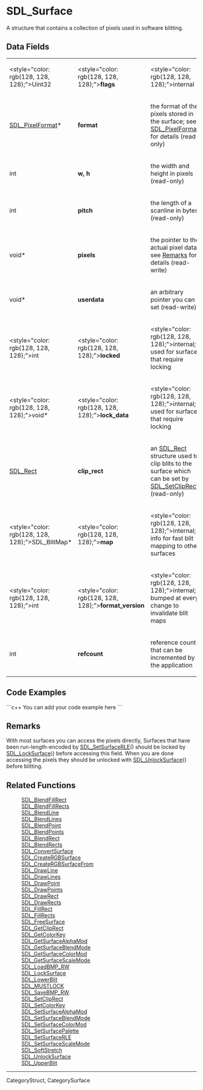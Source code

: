 <!-- pragma section-numbers off -->
<!-- pragma disable-camelcase -->

= SDL_Surface =
A structure that contains a collection of pixels used in software blitting.


== Data Fields ==
{|
|<style="color: rgb(128, 128, 128);">Uint32 
|<style="color: rgb(128, 128, 128);">'''flags''' 
|<style="color: rgb(128, 128, 128);">internal 
|-
|[[SDL_PixelFormat]]* 
|'''format''' 
|the format of the pixels stored in the surface; see [[SDL_PixelFormat]] for details (read-only) 
|-
|int 
|'''w, h''' 
|the width and height in pixels (read-only) 
|-
|int 
|'''pitch''' 
|the length of a scanline in bytes (read-only) 
|-
|void* 
|'''pixels''' 
|the pointer to the actual pixel data; see [[#Remarks|Remarks]] for details (read-write) 
|-
|void* 
|'''userdata''' 
|an arbitrary pointer you can set (read-write) 
|-
|<style="color: rgb(128, 128, 128);">int 
|<style="color: rgb(128, 128, 128);">'''locked''' 
|<style="color: rgb(128, 128, 128);">internal; used for surfaces that require locking 
|-
|<style="color: rgb(128, 128, 128);">void* 
|<style="color: rgb(128, 128, 128);">'''lock_data''' 
|<style="color: rgb(128, 128, 128);">internal; used for surfaces that require locking 
|-
|[[SDL_Rect]] 
|'''clip_rect''' 
|an [[SDL_Rect]] structure used to clip blits to the surface which can be set by [[SDL_SetClipRect]]() (read-only) 
|-
|<style="color: rgb(128, 128, 128);">SDL_BlitMap* 
|<style="color: rgb(128, 128, 128);">'''map''' 
|<style="color: rgb(128, 128, 128);">internal; info for fast blit mapping to other surfaces 
|-
|<style="color: rgb(128, 128, 128);">int 
|<style="color: rgb(128, 128, 128);">'''format_version''' 
|<style="color: rgb(128, 128, 128);">internal; bumped at every change to invalidate blit maps 
|-
|int 
|'''refcount''' 
|reference count that can be incremented by the application 
|}


== Code Examples ==
```c++
You can add your code example here
```

== Remarks ==
With most surfaces you can access the pixels directly,  Surfaces that have been run-length-encoded by [[SDL_SetSurfaceRLE]]() should be locked by [[SDL_LockSurface]]() before accessing this field.  When you are done accessing the pixels they should be unlocked with [[SDL_UnlockSurface]]() before blitting.

== Related Functions ==
: [[SDL_BlendFillRect]]
: [[SDL_BlendFillRects]]
: [[SDL_BlendLine]]
: [[SDL_BlendLines]]
: [[SDL_BlendPoint]]
: [[SDL_BlendPoints]]
: [[SDL_BlendRect]]
: [[SDL_BlendRects]]
: [[SDL_ConvertSurface]]
: [[SDL_CreateRGBSurface]]
: [[SDL_CreateRGBSurfaceFrom]]
: [[SDL_DrawLine]]
: [[SDL_DrawLines]]
: [[SDL_DrawPoint]]
: [[SDL_DrawPoints]]
: [[SDL_DrawRect]]
: [[SDL_DrawRects]]
: [[SDL_FillRect]]
: [[SDL_FillRects]]
: [[SDL_FreeSurface]]
: [[SDL_GetClipRect]]
: [[SDL_GetColorKey]]
: [[SDL_GetSurfaceAlphaMod]]
: [[SDL_GetSurfaceBlendMode]]
: [[SDL_GetSurfaceColorMod]]
: [[SDL_GetSurfaceScaleMode]]
: [[SDL_LoadBMP_RW]]
: [[SDL_LockSurface]]
: [[SDL_LowerBlit]]
: [[SDL_MUSTLOCK]]
: [[SDL_SaveBMP_RW]]
: [[SDL_SetClipRect]]
: [[SDL_SetColorKey]]
: [[SDL_SetSurfaceAlphaMod]]
: [[SDL_SetSurfaceBlendMode]]
: [[SDL_SetSurfaceColorMod]]
: [[SDL_SetSurfacePalette]]
: [[SDL_SetSurfaceRLE]]
: [[SDL_SetSurfaceScaleMode]]
: [[SDL_SoftStretch]]
: [[SDL_UnlockSurface]]
: [[SDL_UpperBlit]]

----
CategoryStruct, CategorySurface
